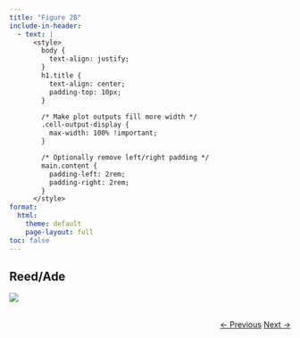 ```yaml
---
title: "Figure 2B"
include-in-header: 
  - text: |
      <style>
        body {
          text-align: justify;
        }
        h1.title {
          text-align: center;
          padding-top: 10px;
        }

        /* Make plot outputs fill more width */
        .cell-output-display {
          max-width: 100% !important;
        }

        /* Optionally remove left/right padding */
        main.content {
          padding-left: 2rem;
          padding-right: 2rem;
        }
      </style>
format:
  html:
    theme: default
    page-layout: full
toc: false
---
```



## Reed/Ade

![](../../img/figure_2b.jpg)

<div style="text-align: right; margin-top: 2rem;">
  <a href="../Figure_2a/" class="btn btn-primary">← Previous</a>
  <a href="../Figure_3/" class="btn btn-primary">Next →</a>
</div>